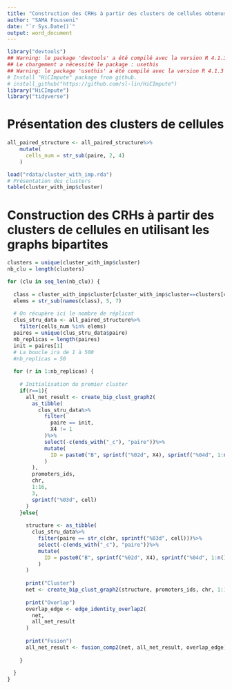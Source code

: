 ```yaml
---
title: "Construction des CRHs à partir des clusters de cellules obtenus par HicImput"
author: "SAMA Fousseni"
date: "`r Sys.Date()`"
output: word_document
---
```


```r
library("devtools")
## Warning: le package 'devtools' a été compilé avec la version R 4.1.3
## Le chargement a nécessité le package : usethis
## Warning: le package 'usethis' a été compilé avec la version R 4.1.3
# Install "HiCImpute" package from github.
# install_github("https://github.com/sl-lin/HiCImpute")
library("HiCImpute")
library("tidyverse")
```

# Présentation des clusters de cellules
```r
all_paired_structure <- all_paired_structure%>%
    mutate(
      cells_num = str_sub(paire, 2, 4)
    )

load("rdata/cluster_with_imp.rda")
# Présentation des clusters
table(cluster_with_imp$cluster)

```




# Construction des CRHs à partir des clusters de cellules en utilisant les graphs bipartites

```r
clusters = unique(cluster_with_imp$cluster)
nb_clu = length(clusters)

for (clu in seq_len(nb_clu)) {
  
  class = cluster_with_imp$cluster[cluster_with_imp$cluster==clusters[clu]]
  elems = str_sub(names(class), 5, 7)
  
  # On récupère ici le nombre de réplicat
  clus_stru_data <- all_paired_structure%>%
    filter(cells_num %in% elems)
  paires = unique(clus_stru_data$paire)
  nb_replicas = length(paires)
  init = paires[1]
  # La boucle ira de 1 à 500
  #nb_replicas = 50
  
  for (r in 1:nb_replicas) {
    
    # Initialisation du premier cluster
    if(r==1){
      all_net_result <- create_bip_clust_graph2(
        as_tibble(
          clus_stru_data%>%
            filter(
              paire == init,
              X4 != 1
            )%>%
            select(-c(ends_with("_c"), "paire"))%>%
            mutate(
              ID = paste0("B", sprintf("%02d", X4), sprintf("%04d", 1:n()))
            )
        ),
        promoters_ids, 
        chr, 
        1:16, 
        3,
        sprintf("%03d", cell)
      )
    }else{
      
      structure <- as_tibble(
        clus_stru_data%>%
          filter(paire == str_c(chr, sprintf("%03d", cell)))%>%
          select(-c(ends_with("_c"), "paire"))%>%
          mutate(
            ID = paste0("B", sprintf("%02d", X4), sprintf("%04d", 1:n()))
          )
      )
      
      print("Cluster")
      net <- create_bip_clust_graph2(structure, promoters_ids, chr, 1:16, 3, sprintf("%03d", cell))
      
      print("Overlap")
      overlap_edge <- edge_identity_overlap2(
        net, 
        all_net_result
      )
      
      print("Fusion")
      all_net_result <- fusion_comp2(net, all_net_result, overlap_edge)
      
    }
    
  }
}

```




